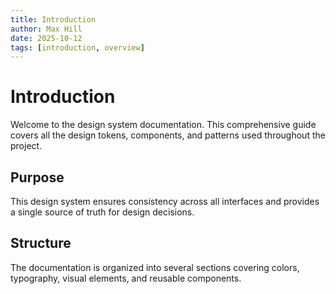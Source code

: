 ```yaml
---
title: Introduction
author: Max Hill
date: 2025-10-12
tags: [introduction, overview]
---
```


# Introduction

Welcome to the design system documentation. This comprehensive guide covers all the design tokens, components, and patterns used throughout the project.

## Purpose

This design system ensures consistency across all interfaces and provides a single source of truth for design decisions.

## Structure

The documentation is organized into several sections covering colors, typography, visual elements, and reusable components.
